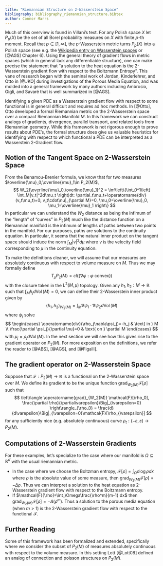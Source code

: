 ```yaml
---
title: "Riemannian Structure on 2-Wasserstein Space"
bibliography: bibliography_riemannian_structure.bibtex
author: Connor Marrs
---
```


Much of this overview is found in Villani's text. For any Polish space $X$ let $P_p(X)$ be the set of all Borel probability measures on $X$ with finite $p$-th moment. Recall that $p\in[1,\infty]$, the $p$-Wasserstein metric turns $P_p(X)$ into a Polish space (see e.g. the [Wikipedia entry on Wasserstein spaces](https://en.wikipedia.org/wiki/Wasserstein_metric#Metric_structure) or [@AGS] Chapter 6). Using the general theory of gradient flows in metric spaces (which in general lack any differentiable structure), one can make precise the statement that "a solution to the heat equation is the 2-Wasserstein gradient flow with respect to the Boltzmann Entropy". This vane of research began with the seminal work of Jordan, Kinderlehrer, and Otto in [@JKO] during investigations of the Porous Media Equation, and was molded into a general framework by many authors including Ambrosio, Gigli, and Savaré that is well summarized in [@AGS].

Identifying a given PDE as a Wasserstein gradient flow with respect to some functional is in general difficult and requires ad hoc methods. In [@Otto], Otto developed a formal Riemannian metric on the $2$-Wasserstein space over a compact Riemannian Manifold $M$. In this framework we can construct analogs of gradients, divergence, parallel transport, and related tools from Riemannian geometry. While this framework is not rigorous enough to prove results about PDE's, the formal structure does give us valuable heuristics for identifying with respect to which functional a PDE can be interpreted as a Wasserstein 2-Gradient flow.

## Notion of the Tangent Space on 2-Wasserstein Space

From the Benamou-Brenier formula, we know that for two measures $\overline{\mu}_0,\overline{\mu}_1\in P_2(M)$, $$
    W_2(\overline{\mu}_0,\overline{\mu}_1)^2 = \inf\left\{\int_0^1\left(
        \int_M|v_t|^2d\mu_t
    \right)dt: 
        \partial_t\mu_t+\operatorname{div}(v_t\mu_t)=0,  v_t\cdot\nu|_{\partial M}=0,  \mu_0=\overline{\mu}_0, \mu_1=\overline{\mu}_1
    \right\}
$$ In particular we can understand the $W_2$ distance as being the infimum of the "length" of "curves" in $P_2(M)$ much like the distance function on a Riemannian manifold is the infimum of lengths of paths between two points in the manifold. For our purposes, paths are solutions to the continuity equation. In particular, it seems that the natural inner product on the tangent space should induce the norm $\int_M|v|^2d\mu$ where $v$ is the velocity field corresponding to $\mu$ in the continuity equation.

To make the definitions cleaner, we will assume that our measures are absolutely continuous with respect to volume measure on $M$. Thus we may formally define $$
    T_\mu P_2(M)=cl(\{\nabla\varphi: \varphi \text{ convex}\})
$$ with the closure taken in the $L^2(M,\mu)$ topology. Given any $h_1,h_2:M\rightarrow \mathbb{R}$ such that $\int_Mh_jd\operatorname{Vol}(M)=0$, we can define their 2-Wasserstein inner product given by $$
    \langle h_1,h_2\rangle_{W_2(M)} = \int_M \nabla \psi_1\cdot \nabla\psi_2 d\operatorname{Vol}(M)
$$ where $\psi_j$ solve $$
    \begin{cases}
        \operatorname{div}(\rho_j\nabla\psi_j)=-h_j & \text{ in } M \\
        \frac{\partial \psi_j}{\partial \nu}=0 & \text{ on } \partial M
    \end{cases}
$$ with $\mu_j=\rho_j d\operatorname{Vol}(M)$. In the next section we will see how this gives rise to the gradient operator on $P_2(M)$. For more exposition on the definitions, we refer the reader to [@ABS], [@AGS], and [@Figalli].

## The gradient operator on 2-Wasserstein Space

Suppose that $\mathcal{F}:P_2(M)\rightarrow \mathbb{R}$ is a functional on the 2-Wasserstein space over $M$. We define its gradient to be the unique function $\operatorname{grad}_{W_2(M)} \mathcal{F}[\rho]$ such that $$
    \left\langle
       \operatorname{grad}_{W_2(M)} \mathcal{F}[\rho_0], \frac{\partial \rho}{\partial\varepsilon}\Big|_{\varepsilon=0} 
    \right\rangle_{\rho_0} = \frac{d}{d\varepsilon}\Big|_{\varepsilon=0}\mathcal{F}[\rho_{\varepsilon}]
$$ for any sufficiently nice (e.g. absolutely continuous) curve $\rho_t:(-\varepsilon,\varepsilon)\rightarrow P_2(M)$.

## Computations of 2-Wasserstein Gradients

For these examples, let's specialize to the case where our manifold is $\Omega\subseteq \mathbb{R}^d$ with the usual riemannian metric.

-   In the case where we choose the Boltzman entropy, $\mathcal{F}[\rho]=\int_\Omega\rho\log\rho dx$ where $\rho$ is the absolute value of some measure, then $\operatorname{grad}_{W_2(M)} \mathcal{F}[\rho]=-\Delta\rho$. Thus we can interpret a solution to the heat equation as 2-Wasserstein gradient flow with respect to the Boltzmann entropy.
-   If $\mathcal{F}[\rho]=\int_\Omega\frac{\rho^m}{m-1} dx$ then $\operatorname{grad}_{W_2(M)} \mathcal{F}[\rho]=-\Delta(\rho^m)$. Thus a solution to the porous media equation (when $m>1$) is the 2-Wasserstein gradient flow with respect to the functional $\mathcal{F}$.

## Further Reading

Some of this framework has been formalized and extended, specifically where we consider the subset of $P_2(M)$ of measures absolutely continuous with respect to the volume measure. In this setting Lott [@Lott08] defined an analog of connection and poisson structures on $P_2(M)$.
